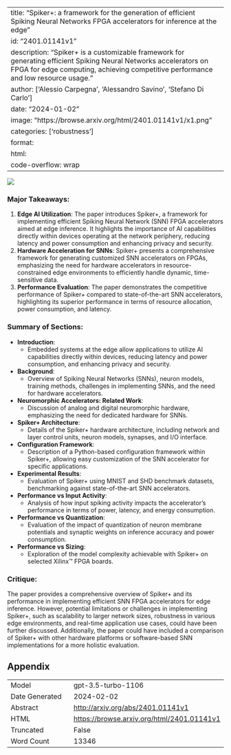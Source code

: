 
---
title: "Spiker+: a framework for the generation of efficient Spiking Neural Networks FPGA accelerators for inference at the edge"
id: "2401.01141v1"
description: "Spiker+ is a customizable framework for generating efficient Spiking Neural Networks accelerators on FPGA for edge computing, achieving competitive performance and low resource usage."
author: ['Alessio Carpegna', 'Alessandro Savino', 'Stefano Di Carlo']
date: "2024-01-02"
image: "https://browse.arxiv.org/html/2401.01141v1/x1.png"
categories: ['robustness']
format:
  html:
    code-overflow: wrap
---

![](https://browse.arxiv.org/html/2401.01141v1/x1.png)

### Major Takeaways:
1. **Edge AI Utilization**: The paper introduces Spiker+, a framework for implementing efficient Spiking Neural Network (SNN) FPGA accelerators aimed at edge inference. It highlights the importance of AI capabilities directly within devices operating at the network periphery, reducing latency and power consumption and enhancing privacy and security.
2. **Hardware Acceleration for SNNs**: Spiker+ presents a comprehensive framework for generating customized SNN accelerators on FPGAs, emphasizing the need for hardware accelerators in resource-constrained edge environments to efficiently handle dynamic, time-sensitive data.
3. **Performance Evaluation**: The paper demonstrates the competitive performance of Spiker+ compared to state-of-the-art SNN accelerators, highlighting its superior performance in terms of resource allocation, power consumption, and latency.

### Summary of Sections:
- **Introduction**:
  - Embedded systems at the edge allow applications to utilize AI capabilities directly within devices, reducing latency and power consumption, and enhancing privacy and security.
- **Background**:
  - Overview of Spiking Neural Networks (SNNs), neuron models, training methods, challenges in implementing SNNs, and the need for hardware accelerators.
- **Neuromorphic Accelerators: Related Work**:
  - Discussion of analog and digital neuromorphic hardware, emphasizing the need for dedicated hardware for SNNs.
- **Spiker+ Architecture**:
  - Details of the Spiker+ hardware architecture, including network and layer control units, neuron models, synapses, and I/O interface.
- **Configuration Framework**:
  - Description of a Python-based configuration framework within Spiker+, allowing easy customization of the SNN accelerator for specific applications.
- **Experimental Results**:
  - Evaluation of Spiker+ using MNIST and SHD benchmark datasets, benchmarking against state-of-the-art SNN accelerators.
- **Performance vs Input Activity**:
  - Analysis of how input spiking activity impacts the accelerator's performance in terms of power, latency, and energy consumption.
- **Performance vs Quantization**:
  - Evaluation of the impact of quantization of neuron membrane potentials and synaptic weights on inference accuracy and power consumption.
- **Performance vs Sizing**:
  - Exploration of the model complexity achievable with Spiker+ on selected Xilinx™ FPGA boards.

### Critique:
The paper provides a comprehensive overview of Spiker+ and its performance in implementing efficient SNN FPGA accelerators for edge inference. However, potential limitations or challenges in implementing Spiker+, such as scalability to larger network sizes, robustness in various edge environments, and real-time application use cases, could have been further discussed. Additionally, the paper could have included a comparison of Spiker+ with other hardware platforms or software-based SNN implementations for a more holistic evaluation.

## Appendix

|          |          |
|----------|----------|
| Model     | gpt-3.5-turbo-1106       |
| Date Generated     | 2024-02-02       |
| Abstract | [http://arxiv.org/abs/2401.01141v1](http://arxiv.org/abs/2401.01141v1)        |
| HTML     | [https://browse.arxiv.org/html/2401.01141v1](https://browse.arxiv.org/html/2401.01141v1)       |
| Truncated       | False       |
| Word Count       | 13346       |